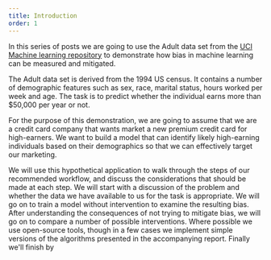 ```yaml
---
title: Introduction
order: 1
---
```


In this series of posts we are going to use the Adult data set from the [UCI Machine learning repository][adult-data] to demonstrate how bias in machine learning can be measured and mitigated.

The Adult data set is derived from the 1994 US census. It contains a number of demographic features such as sex, race, marital status, hours worked per week and age. The task is to predict whether the individual earns more than \$50,000 per year or not.

For the purpose of this demonstration, we are going to assume that we are a credit card company that wants market a new premium credit card for high-earners. We want to build a model that can identify likely high-earning individuals based on their demographics so that we can effectively target our marketing.

We will use this hypothetical application to walk through the steps of our recommended workflow, and discuss the considerations that should be made at each step. We will start with a discussion of the problem and whether the data we have available to us for the task is appropriate. We will go on to train a model without intervention to examine the resulting bias. After understanding the consequences of not trying to mitigate bias, we will go on to compare a number of possible interventions. Where possible we use open-source tools, though in a few cases we implement simple versions of the algorithms presented in the accompanying report. Finally we'll finish by

[adult-data]: https://archive.ics.uci.edu/ml/datasets/Adult
